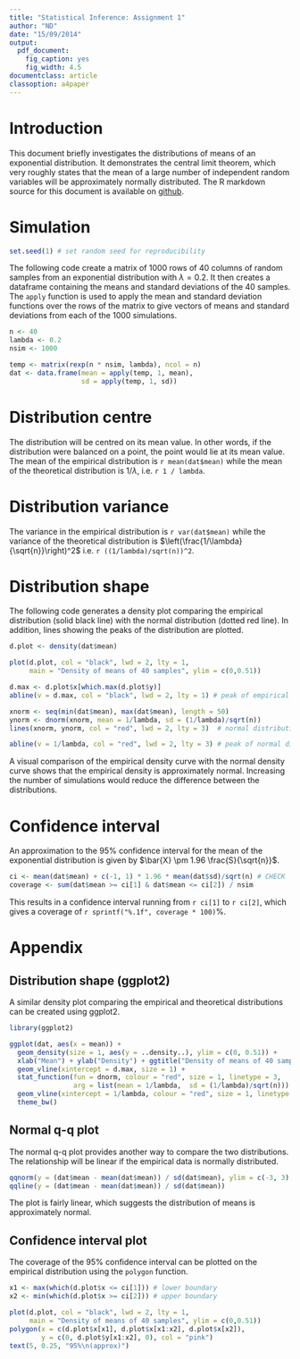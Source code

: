 ```yaml
---
title: "Statistical Inference: Assignment 1"
author: "ND"
date: "15/09/2014"
output:
  pdf_document:
    fig_caption: yes
    fig_width: 4.5
documentclass: article
classoption: a4paper
---
```


# Introduction

This document briefly investigates the distributions of means of an exponential distribution. It demonstrates the central limit theorem, which very roughly states that the mean of a large number of independent random variables will be approximately normally distributed. The R markdown source for this document is available on [github](https://github.com/ndoylend/Coursera_StatInf).

# Simulation

```r
set.seed(1) # set random seed for reproducibility
```

The following code create a matrix of 1000 rows of 40 columns of random samples from an exponential distribution with $\lambda = 0.2$. It then creates a dataframe containing the means and standard deviations of the 40 samples. The `apply` function is used to apply the mean and standard deviation functions over the rows of the matrix to give vectors of means and standard deviations from each of the 1000 simulations.

```r
n <- 40
lambda <- 0.2
nsim <- 1000

temp <- matrix(rexp(n * nsim, lambda), ncol = n)
dat <- data.frame(mean = apply(temp, 1, mean),
                  sd = apply(temp, 1, sd))
```

# Distribution centre

The distribution will be centred on its mean value. In other words, if the distribution were balanced on a point, the point would lie at its mean value. The mean of the empirical distribution is `r mean(dat$mean)` while the mean of the theoretical distribution is $1 / \lambda$, i.e. `r 1 / lambda`.

# Distribution variance

The variance in the empirical distribution is `r var(dat$mean)` while the variance of the theoretical distribution is $\left(\frac{1/\lambda}{\sqrt{n}}\right)^2$ i.e. `r ((1/lambda)/sqrt(n))^2`.

# Distribution shape

The following code generates a density plot comparing the empirical distribution (solid black line) with the normal distribution (dotted red line). In addition, lines showing the peaks of the distribution are plotted.

```r
d.plot <- density(dat$mean)

plot(d.plot, col = "black", lwd = 2, lty = 1,
     main = "Density of means of 40 samples", ylim = c(0,0.51))

d.max <- d.plot$x[which.max(d.plot$y)]
abline(v = d.max, col = "black", lwd = 2, lty = 1) # peak of empirical distribution

xnorm <- seq(min(dat$mean), max(dat$mean), length = 50)
ynorm <- dnorm(xnorm, mean = 1/lambda, sd = (1/lambda)/sqrt(n))
lines(xnorm, ynorm, col = "red", lwd = 2, lty = 3)  # normal distribution

abline(v = 1/lambda, col = "red", lwd = 2, lty = 3) # peak of normal distribution
```

A visual comparison of the empirical density curve with the normal density curve shows that the empirical density is approximately normal. Increasing the number of simulations would reduce the difference between the distributions.

# Confidence interval

An approximation to the 95% confidence interval for the mean of the exponential distribution is given by $\bar{X} \pm 1.96 \frac{S}{\sqrt{n}}$.

```r
ci <- mean(dat$mean) + c(-1, 1) * 1.96 * mean(dat$sd)/sqrt(n) # CHECK
coverage <- sum(dat$mean >= ci[1] & dat$mean <= ci[2]) / nsim
```

This results in a confidence interval running from `r ci[1]` to `r ci[2]`, which gives a coverage of `r sprintf("%.1f", coverage * 100)`%.

\pagebreak

# Appendix

## Distribution shape (ggplot2)

A similar density plot comparing the empirical and theoretical distributions can be created using ggplot2.

```r
library(ggplot2)

ggplot(dat, aes(x = mean)) + 
  geom_density(size = 1, aes(y = ..density..), ylim = c(0, 0.51)) +
  xlab("Mean") + ylab("Density") + ggtitle("Density of means of 40 samples") +
  geom_vline(xintercept = d.max, size = 1) + 
  stat_function(fun = dnorm, colour = "red", size = 1, linetype = 3,
                arg = list(mean = 1/lambda,  sd = (1/lambda)/sqrt(n))) +
  geom_vline(xintercept = 1/lambda, colour = "red", size = 1, linetype = 3) +
  theme_bw()
```

\pagebreak

## Normal q-q plot

The normal q-q plot provides another way to compare the two distributions. The relationship will be linear if the empirical data is normally distributed.

```r
qqnorm(y = (dat$mean - mean(dat$mean)) / sd(dat$mean), ylim = c(-3, 3))
qqline(y = (dat$mean - mean(dat$mean)) / sd(dat$mean))
```

The plot is fairly linear, which suggests the distribution of means is approximately normal.

\pagebreak

## Confidence interval plot

The coverage of the 95% confidence interval can be plotted on the empirical distribution using the `polygon` function.

```r
x1 <- max(which(d.plot$x <= ci[1])) # lower boundary
x2 <- min(which(d.plot$x >= ci[2])) # upper boundary

plot(d.plot, col = "black", lwd = 2, lty = 1,
     main = "Density of means of 40 samples", ylim = c(0,0.51))
polygon(x = c(d.plot$x[x1], d.plot$x[x1:x2], d.plot$x[x2]),
        y = c(0, d.plot$y[x1:x2], 0), col = "pink")
text(5, 0.25, "95%\n(approx)")
```
